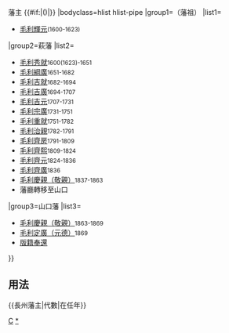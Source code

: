{{Navbox
|name=長州藩主
|title=[[FILE:Alex K Hiroshima Mori kamon.svg|20px|一文字三星紋]][[長州藩]]{{#if:{{{1|}}}|{{{1|}}}|}}藩主 {{#if:{{{2|}}}|({{{2|}}})|}}
|bodyclass=hlist hlist-pipe
|group1=（藩祖）
|list1=
*[[毛利輝元]]<small>(1600-1623)</small>
|group2=萩藩
|list2=
*[[毛利秀就]]<small>1600(1623)-1651</small>
*[[毛利綱廣]]<small>1651-1682</small>
*[[毛利吉就]]<small>1682-1694</small>
*[[毛利吉廣]]<small>1694-1707</small>
*[[毛利吉元]]<small>1707-1731</small>
*[[毛利宗廣]]<small>1731-1751</small>
*[[毛利重就]]<small>1751-1782</small>
*[[毛利治親]]<small>1782-1791</small>
*[[毛利齊房]]<small>1791-1809</small>
*[[毛利齊熙]]<small>1809-1824</small>
*[[毛利齊元]]<small>1824-1836</small>
*[[毛利齊廣]]<small>1836</small>
*[[毛利敬親|毛利慶親（敬親）]]<small>1837-1863</small>
*藩廳轉移至山口
|group3=山口藩
|list3=
*[[毛利敬親|毛利慶親（敬親）]]<small>1863-1869</small>
*[[毛利元德|毛利定廣（元德）]]<small>1869</small>
*[[版籍奉還]]
}}<noinclude>
==用法==
<nowiki>{{長州藩主|代數|在任年}}</nowiki>
[[Category:歷代藩主模板|C]]
[[Category:長州藩主|*]]
</noinclude>